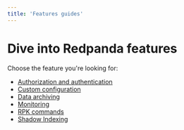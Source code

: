 ```yaml
---
title: 'Features guides'
---
```


# Dive into Redpanda features

Choose the feature you're looking for:

- [Authorization and authentication](/docs/security/acls) 
- [Custom configuration](/docs/cluster-administration/configuration) 
- [Data archiving](/docs/data-management/data-archiving) 
- [Monitoring](/docs/cluster-administration/monitoring) 
- [RPK commands](/docs/reference/rpk-commands)
- [Shadow Indexing](/docs/data-management/shadow-indexing)
